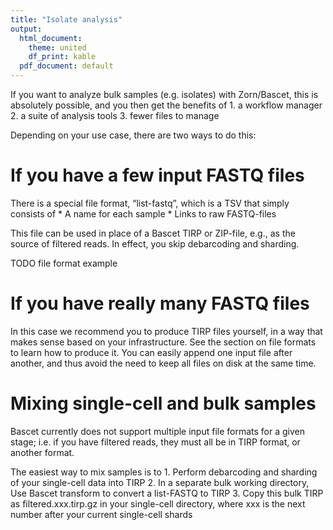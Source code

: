 ```yaml
---
title: "Isolate analysis"
output:
  html_document:
    theme: united
    df_print: kable
  pdf_document: default
---
```


If you want to analyze bulk samples (e.g. isolates) with Zorn/Bascet, this is
absolutely possible, and you then get the benefits of
1. a workflow manager
2. a suite of analysis tools 
3. fewer files to manage

Depending on your use case, there are two ways to do this:

# If you have a few input FASTQ files

There is a special file format, "list-fastq", which is a TSV that simply consists of
* A name for each sample
* Links to raw FASTQ-files

This file can be used in place of a Bascet TIRP or ZIP-file, e.g., as the source
of filtered reads. In effect, you skip debarcoding and sharding.

TODO file format example





# If you have really many FASTQ files

In this case we recommend you to produce TIRP files yourself, in a way that
makes sense based on your infrastructure. See the section on file formats to learn
how to produce it. You can easily append one input file after another, and thus
avoid the need to keep all files on disk at the same time.



# Mixing single-cell and bulk samples

Bascet currently does not support multiple input file formats for a given stage;
i.e. if you have filtered reads, they must all be in TIRP format, or another format.

The easiest way to mix samples is to
1. Perform debarcoding and sharding of your single-cell data into TIRP
2. In a separate bulk working directory, Use Bascet transform to convert a list-FASTQ to TIRP
3. Copy this bulk TIRP as filtered.xxx.tirp.gz in your single-cell directory, where xxx is the next number after your current single-cell shards




